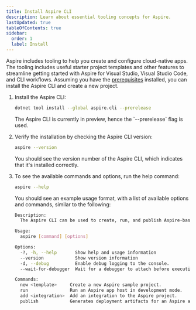 ```yaml
---
title: Install Aspire CLI
description: Learn about essential tooling concepts for Aspire.
lastUpdated: true
tableOfContents: true
sidebar:
  order: 1
  label: Install
---
```



Aspire includes tooling to help you create and configure cloud-native apps. The tooling includes useful starter project templates and other features to streamline getting started with Aspire for Visual Studio, Visual Studio Code, and CLI workflows. Assuming you have the [prerequisites](./prerequisites) installed, you can install the Aspire CLI and create a new project.

<Steps>

1. Install the Aspire CLI:

    ```bash title="Install the Aspire CLI globally"
    dotnet tool install --global aspire.cli --prerelease
    ```

    <Aside type='note'>
      The Aspire CLI is currently in preview, hence the `--prerelease` flag is used.
    </Aside>

1. Verify the installation by checking the Aspire CLI version:

    ```bash title="Check Aspire CLI version"
    aspire --version
    ```
    You should see the version number of the Aspire CLI, which indicates that it's installed correctly.

1. To see the available commands and options, run the help command:

    ```bash title="Aspire CLI help command"
    aspire --help
    ```

    You should see an example usage format, with a list of available options and commands, similar to the following:

    ```bash title="Example output from the Aspire CLI help command"
    Description:
      The Aspire CLI can be used to create, run, and publish Aspire-based applications.

    Usage:
      aspire [command] [options]

    Options:
      -?, -h, --help       Show help and usage information
      --version            Show version information
      -d, --debug          Enable debug logging to the console.
      --wait-for-debugger  Wait for a debugger to attach before executing the command. [default: False]

    Commands:
      new <template>     Create a new Aspire sample project.
      run                Run an Aspire app host in development mode.
      add <integration>  Add an integration to the Aspire project.
      publish            Generates deployment artifacts for an Aspire app host project.
    ```

</Steps>

